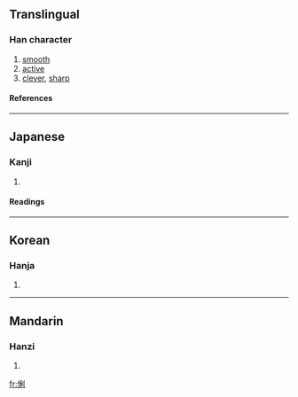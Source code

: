 ==Translingual==
===Han character===
{{Han char|rn=61|rad=心|as=07|sn=10|four=|canj=心竹木弓 (PHDN)}}
# [[smooth]]
# [[active]]
# [[clever]], [[sharp]]
====References====
{{Han ref|kx=0388.341|dkj=10689|dj=0721.060|hdz=42305.121|uh=60A7|ud=24743}}
----
==Japanese==
===Kanji===
{{ja-kanji|grade=|rs=心07}}
# {{defn|Japanese}} 
====Readings====
{{ja-readings|on=[[り]] (ri)|kun=}}
----
==Korean==
===Hanja===
{{ko-hanja|hangeul=리>이|eumhun=|rv=ri>i|mr=ri>i|y=li>i}}
# {{defn|Korean}}
----
==Mandarin==
===Hanzi===
{{cmn-hanzi|pin=[[lì]] (li4)|wg=li<sup>4</sup>}}
# {{defn|Mandarin}}

[[fr:悧]]